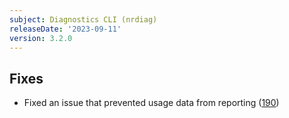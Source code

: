 ```yaml
---
subject: Diagnostics CLI (nrdiag)
releaseDate: '2023-09-11'
version: 3.2.0
---
```


## Fixes

* Fixed an issue that prevented usage data from reporting ([190](https://github.com/newrelic/newrelic-diagnostics-cli/pull/190))

